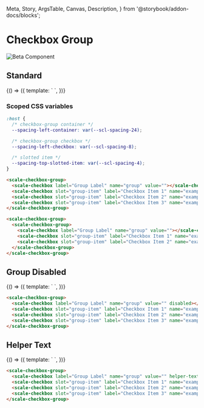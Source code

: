   Meta,
  Story,
  ArgsTable,
  Canvas,
  Description,
} from '@storybook/addon-docs/blocks';

<Meta
  title="Beta Components/Checkbox Group"
  component={ScaleCheckboxGroup}
  argTypes={{}}
/>

<div style={{display: 'inline-flex', alignItems: 'center', justifyContent: 'space-between', width: '100%'}}>
    <h1>Checkbox Group</h1>
    <img src="assets/beta.png" alt="Beta Component" />
</div>

## Standard

<Canvas withSource="none">
  <Story name="Standard" args={{}}>
    {() => ({
      template: `
        <scale-checkbox-group>
          <scale-checkbox label="Group Label" name="group" value=""></scale-checkbox>
          <scale-checkbox slot="group-item" label="Checkbox Item 1" name="example" value="1"></scale-checkbox>
          <scale-checkbox slot="group-item" label="Checkbox Item 2" name="example" value="2" checked></scale-checkbox>
          <scale-checkbox slot="group-item" label="Checkbox Item 3" name="example" value="3"></scale-checkbox>
        </scale-checkbox-group>
      `,
    })}
  </Story>
</Canvas>

<ArgsTable story="Standard" />

### Scoped CSS variables

```css
:host {
  /* checkbox-group container */
  --spacing-left-container: var(--scl-spacing-24);

  /* checkbox-group checkbox */
  --spacing-left-checkbox: var(--scl-spacing-8);

  /* slotted item */
  --spacing-top-slotted-item: var(--scl-spacing-4);
}
```

```html
<scale-checkbox-group>
  <scale-checkbox label="Group Label" name="group" value=""></scale-checkbox>
  <scale-checkbox slot="group-item" label="Checkbox Item 1" name="example" value="1"></scale-checkbox>
  <scale-checkbox slot="group-item" label="Checkbox Item 2" name="example" value="2" checked></scale-checkbox>
  <scale-checkbox slot="group-item" label="Checkbox Item 3" name="example" value="3"></scale-checkbox>
</scale-checkbox-group>
```

```html
<scale-checkbox-group>
  <scale-checkbox-group>
    <scale-checkbox label="Group Label" name="group" value=""></scale-checkbox>
    <scale-checkbox slot="group-item" label="Checkbox Item 1" name="example" value="1" checked></scale-checkbox>
    <scale-checkbox slot="group-item" label="Checkbox Item 2" name="example" value="2" checked disabled></scale-checkbox>
  </scale-checkbox-group>
</scale-checkbox-group>
```

## Group Disabled

<Canvas withSource="none">
  <Story name="Group Disabled" args={{}}>
    {() => ({
      template: `
        <scale-checkbox-group>
          <scale-checkbox label="Group Label" name="group" value="" disabled></scale-checkbox>
          <scale-checkbox slot="group-item" label="Checkbox Item 1" name="example" value="1"></scale-checkbox>
          <scale-checkbox slot="group-item" label="Checkbox Item 2" name="example" value="2"></scale-checkbox>
          <scale-checkbox slot="group-item" label="Checkbox Item 3" name="example" value="3"></scale-checkbox>
        </scale-checkbox-group>
      `,
    })}
  </Story>
</Canvas>

```html
<scale-checkbox-group>
  <scale-checkbox label="Group Label" name="group" value="" disabled></scale-checkbox>
  <scale-checkbox slot="group-item" label="Checkbox Item 1" name="example" value="1"></scale-checkbox>
  <scale-checkbox slot="group-item" label="Checkbox Item 2" name="example" value="2"></scale-checkbox>
  <scale-checkbox slot="group-item" label="Checkbox Item 3" name="example" value="3"></scale-checkbox>
</scale-checkbox-group>
```

## Helper Text

<Canvas withSource="none">
  <Story name="Helper Text" args={{}}>
    {() => ({
      template: `
        <scale-checkbox-group>
          <scale-checkbox label="Group Label" name="group" value="" helper-text="Some info regarding the group"></scale-checkbox>
          <scale-checkbox slot="group-item" label="Checkbox Item 1" name="example" value="1"></scale-checkbox>
          <scale-checkbox slot="group-item" label="Checkbox Item 2" name="example" value="2"></scale-checkbox>
          <scale-checkbox slot="group-item" label="Checkbox Item 3" name="example" value="3"></scale-checkbox>
        </scale-checkbox-group>
      `,
    })}
  </Story>
</Canvas>

```html
<scale-checkbox-group>
  <scale-checkbox label="Group Label" name="group" value="" helper-text="Some info regarding the group"></scale-checkbox>
  <scale-checkbox slot="group-item" label="Checkbox Item 1" name="example" value="1"></scale-checkbox>
  <scale-checkbox slot="group-item" label="Checkbox Item 2" name="example" value="2"></scale-checkbox>
  <scale-checkbox slot="group-item" label="Checkbox Item 3" name="example" value="3"></scale-checkbox>
</scale-checkbox-group>
```
